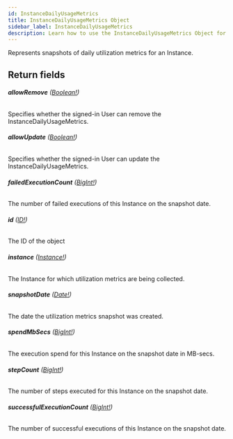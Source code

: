```yaml
---
id: InstanceDailyUsageMetrics
title: InstanceDailyUsageMetrics Object
sidebar_label: InstanceDailyUsageMetrics
description: Learn how to use the InstanceDailyUsageMetrics Object for Builder's API.
---
```


Represents snapshots of daily utilization metrics for an Instance.

## Return fields

###### <b>allowRemove</b> ([Boolean!](/docs/composer/builder/api/schema/scalar/Boolean.mdx))

Specifies whether the signed-in User can remove the InstanceDailyUsageMetrics.

###### <b>allowUpdate</b> ([Boolean!](/docs/composer/builder/api/schema/scalar/Boolean.mdx))

Specifies whether the signed-in User can update the InstanceDailyUsageMetrics.

###### <b>failedExecutionCount</b> ([BigInt!](/docs/composer/builder/api/schema/scalar/BigInt.mdx))

The number of failed executions of this Instance on the snapshot date.

###### <b>id</b> ([ID!](/docs/composer/builder/api/schema/scalar/ID.mdx))

The ID of the object

###### <b>instance</b> ([Instance!](/docs/composer/builder/api/schema/object/Instance.mdx))

The Instance for which utilization metrics are being collected.

###### <b>snapshotDate</b> ([Date!](/docs/composer/builder/api/schema/scalar/Date.mdx))

The date the utilization metrics snapshot was created.

###### <b>spendMbSecs</b> ([BigInt!](/docs/composer/builder/api/schema/scalar/BigInt.mdx))

The execution spend for this Instance on the snapshot date in MB-secs.

###### <b>stepCount</b> ([BigInt!](/docs/composer/builder/api/schema/scalar/BigInt.mdx))

The number of steps executed for this Instance on the snapshot date.

###### <b>successfulExecutionCount</b> ([BigInt!](/docs/composer/builder/api/schema/scalar/BigInt.mdx))

The number of successful executions of this Instance on the snapshot date.
